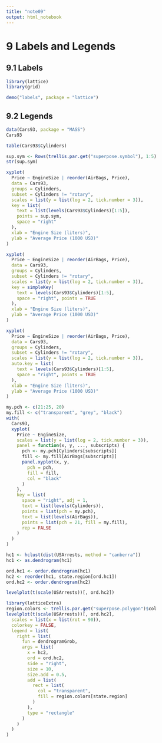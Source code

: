 ```yaml
---
title: "note09"
output: html_notebook
---
```


# 9 Labels and Legends

## 9.1 Labels

```r
library(lattice)
library(grid)
```

```r
demo("labels", package = "lattice")
```

## 9.2 Legends

```r
data(Cars93, package = "MASS")
Cars93
```

```r
table(Cars93$Cylinders)
```

```r
sup.sym <- Rows(trellis.par.get("superpose.symbol"), 1:5)
str(sup.sym)
```

```r
xyplot(
  Price ~ EngineSize | reorder(AirBags, Price),
  data = Cars93,
  groups = Cylinders,
  subset = Cylinders != "rotary",
  scales = list(y = list(log = 2, tick.number = 3)),
  key = list(
    text = list(levels(Cars93$Cylinders)[1:5]),
    points = sup.sym,
    space = "right"
  ),
  xlab = "Engine Size (liters)",
  ylab = "Average Price (1000 USD)"
)
```

```r
xyplot(
  Price ~ EngineSize | reorder(AirBags, Price),
  data = Cars93,
  groups = Cylinders,
  subset = Cylinders != "rotary",
  scales = list(y = list(log = 2, tick.number = 3)),
  key = simpleKey(
    text = levels(Cars93$Cylinders)[1:5],
    space = "right", points = TRUE
  ),
  xlab = "Engine Size (liters)",
  ylab = "Average Price (1000 USD)"
)
```

```r
xyplot(
  Price ~ EngineSize | reorder(AirBags, Price),
  data = Cars93,
  groups = Cylinders,
  subset = Cylinders != "rotary",
  scales = list(y = list(log = 2, tick.number = 3)),
  auto.key = list(
    text = levels(Cars93$Cylinders)[1:5],
    space = "right", points = TRUE
  ),
  xlab = "Engine Size (liters)",
  ylab = "Average Price (1000 USD)"
)
```

```r
my.pch <- c(21:25, 20)
my.fill <- c("transparent", "grey", "black")
with(
  Cars93,
  xyplot(
    Price ~ EngineSize,
    scales = list(y = list(log = 2, tick.number = 3)),
    panel = function(x, y, ..., subscripts) {
      pch <- my.pch[Cylinders[subscripts]]
      fill <- my.fill[AirBags[subscripts]]
      panel.xyplot(x, y,
        pch = pch,
        fill = fill,
        col = "black"
      )
    },
    key = list(
      space = "right", adj = 1,
      text = list(levels(Cylinders)),
      points = list(pch = my.pch),
      text = list(levels(AirBags)),
      points = list(pch = 21, fill = my.fill),
      rep = FALSE
    )
  )
)
```

```r
hc1 <- hclust(dist(USArrests, method = "canberra"))
hc1 <- as.dendrogram(hc1)
```

```r
ord.hc1 <- order.dendrogram(hc1)
hc2 <- reorder(hc1, state.region[ord.hc1])
ord.hc2 <- order.dendrogram(hc2)
```

```r
levelplot(t(scale(USArrests))[, ord.hc2])
```

```r
library(latticeExtra)
region.colors <- trellis.par.get("superpose.polygon")$col
levelplot(t(scale(USArrests))[, ord.hc2],
  scales = list(x = list(rot = 90)),
  colorkey = FALSE,
  legend = list(
    right = list(
      fun = dendrogramGrob,
      args = list(
        x = hc2,
        ord = ord.hc2,
        side = "right",
        size = 10,
        size.add = 0.5,
        add = list(
          rect = list(
            col = "transparent",
            fill = region.colors[state.region]
          )
        ),
        type = "rectangle"
      )
    )
  )
)
```
